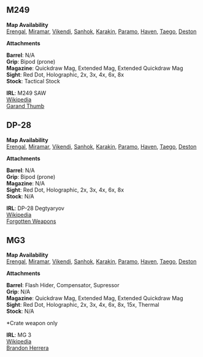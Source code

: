 
## M249

<Weapon name="M249"/>

**Map Availability**  
[Erengal](/maps/erengal),
[Miramar](/maps/miramar),
[Vikendi](/maps/vikendi),
[Sanhok](/maps/sanhok),
[Karakin](/maps/karakin),
[Paramo](/maps/paramo),
[Haven](/maps/haven),
[Taego](/maps/taego),
[Deston](/maps/deston)  

**Attachments**  

**Barrel**: N/A  
**Grip**: Bipod (prone)  
**Magazine**: Quickdraw Mag, Extended Mag, Extended Quickdraw Mag  
**Sight**: Red Dot, Holographic, 2x, 3x, 4x, 6x, 8x  
**Stock**: Tactical Stock  

**IRL**: M249 SAW  
[Wikipedia](https://en.wikipedia.org/wiki/M249_light_machine_gun)  
[Garand Thumb](https://www.youtube.com/watch?v=NMySKK9vxDs)   

## DP-28

<Weapon name="DP28"/>

**Map Availability**  
[Erengal](/maps/erengal),
[Miramar](/maps/miramar),
[Vikendi](/maps/vikendi),
[Sanhok](/maps/sanhok),
[Karakin](/maps/karakin),
[Paramo](/maps/paramo),
[Haven](/maps/haven),
[Taego](/maps/taego),
[Deston](/maps/deston)  

**Attachments**  

**Barrel**: N/A  
**Grip**: Bipod (prone)    
**Magazine**: N/A  
**Sight**: Red Dot, Holographic, 2x, 3x, 4x, 6x, 8x  
**Stock**: N/A  

**IRL**: DP-28 Degtyaryov  
[Wikipedia](https://en.wikipedia.org/wiki/Degtyaryov_machine_gun)  
[Forgotten Weapons](https://www.youtube.com/watch?v=YcObPy2HEsg)  

## MG3

<Weapon name="MG3"/>

**Map Availability**  
[Erengal](/maps/erengal),
[Miramar](/maps/miramar),
[Vikendi](/maps/vikendi),
[Sanhok](/maps/sanhok),
[Karakin](/maps/karakin),
[Paramo](/maps/paramo),
[Haven](/maps/haven),
[Taego](/maps/taego),
[Deston](/maps/deston)  

**Attachments**  

**Barrel**: Flash Hider, Compensator, Supressor  
**Grip**: N/A  
**Magazine**: Quickdraw Mag, Extended Mag, Extended Quickdraw Mag  
**Sight**: Red Dot, Holographic, 2x, 3x, 4x, 6x, 8x, 15x, Thermal  
**Stock**: N/A  

*Crate weapon only

**IRL**: MG 3  
[Wikipedia](https://en.wikipedia.org/wiki/MG_3_machine_gun)  
[Brandon Herrera](https://www.youtube.com/watch?v=DbomKGDZD7E)  